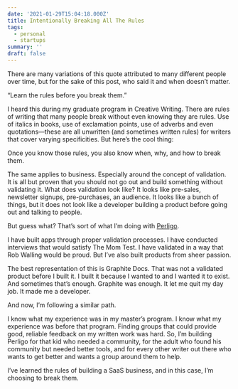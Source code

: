 ```yaml
---
date: '2021-01-29T15:04:18.000Z'
title: Intentionally Breaking All The Rules
tags:
  - personal
  - startups
summary: ''
draft: false
---
```

There are many variations of this quote attributed to many different people over time, but for the sake of this post, who said it and when doesn’t matter.

“Learn the rules before you break them.”

I heard this during my graduate program in Creative Writing. There are rules of writing that many people break without even knowing they are rules. Use of italics in books, use of exclamation points, use of adverbs and even quotations—these are all unwritten (and sometimes written rules) for writers that cover varying specificities. But here’s the cool thing:

Once you know those rules, you also know when, why, and how to break them.

The same applies to business. Especially around the concept of validation. It is all but proven that you should not go out and build something without validating it. What does validation look like? It looks like pre-sales, newsletter signups, pre-purchases, an audience. It looks like a bunch of things, but it does not look like a developer building a product before going out and talking to people.

But guess what? That’s sort of what I’m doing with [Perligo](https://perligo.io/).

I have built apps through proper validation processes. I have conducted interviews that would satisfy The Mom Test. I have validated in a way that Rob Walling would be proud. But I’ve also built products from sheer passion.

The best representation of this is Graphite Docs. That was not a validated product before I built it. I built it because I wanted to and I wanted it to exist. And sometimes that’s enough. Graphite was enough. It let me quit my day job. It made me a developer.

And now, I’m following a similar path.

I know what my experience was in my master’s program. I know what my experience was before that program. Finding groups that could provide good, reliable feedback on my written work was hard. So, I’m building Perligo for that kid who needed a community, for the adult who found his community but needed better tools, and for every other writer out there who wants to get better and wants a group around them to help.

I’ve learned the rules of building a SaaS business, and in this case, I’m choosing to break them.
